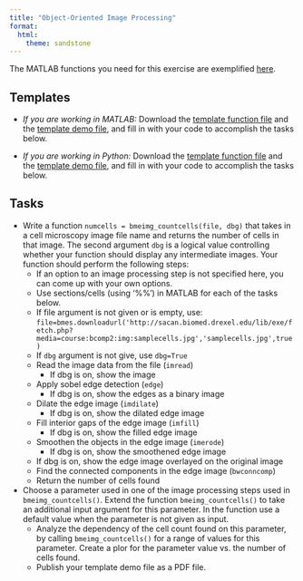 ```yaml
---
title: "Object-Oriented Image Processing"
format:
  html:
    theme: sandstone
---
```


The MATLAB functions you need for this exercise are exemplified [here](https://www.mathworks.com/help/images/detecting-a-cell-using-image-segmentation.html).

## Templates

- *If you are working in MATLAB:* Download the [template function file](https://sacan.biomed.drexel.edu/lib/exe/fetch.php?rev=&media=course:bcomp2:img:hwbmeimg_countcells.m) and the [template demo file](https://sacan.biomed.drexel.edu/lib/exe/fetch.php?rev=&media=course:bcomp2:img:hwbmeimg_countcells_demo.mlx), and fill in with your code to accomplish the tasks below.

- *If you are working in Python:* Download the [template function file](https://sacan.biomed.drexel.edu/lib/exe/fetch.php?rev=&media=course:bcomp2:img:hwbmeimg_countcells.py) and the [template demo file](https://sacan.biomed.drexel.edu/lib/exe/fetch.php?rev=&media=course:bcomp2:img:hwbmeimg_countcells_demo.ipynb), and fill in with your code to accomplish the tasks below.


## Tasks

- Write a function `numcells = bmeimg_countcells(file, dbg)` that takes in a cell
  microscopy image file name and returns the number of cells in that image. The
  second argument `dbg` is a logical value controlling whether your function
  should display any intermediate images. Your function should perform the
  following steps:
  - If an option to an image processing step is not specified here, you can come
    up with your own options.
  - Use sections/cells (using '%%') in MATLAB for each of the tasks below.
  - If file argument is not given or is empty, use: `file=bmes.downloadurl('http://sacan.biomed.drexel.edu/lib/exe/fetch.php?media=course:bcomp2:img:samplecells.jpg','samplecells.jpg',true)`
  - If `dbg` argument is not give, use `dbg=True`
  - Read the image data from the file (`imread`)
    - If dbg is on, show the image
  - Apply sobel edge detection (`edge`)
    - If dbg is on, show the edges as a binary image
  - Dilate the edge image (`imdilate`)
    - If dbg is on, show the dilated edge image
  - Fill interior gaps of the edge image (`imfill`)
    - If dbg is on, show the filled edge image
  - Smoothen the objects in the edge image (`imerode`)
    - If dbg is on, show the smoothened edge image
  - If dbg is on, show the edge image overlayed on the original image
  - Find the connected components in the edge image (`bwconncomp`)
  - Return the number of cells found

- Choose a parameter used in one of the image processing steps used in
  `bmeimg_countcells()`. Extend the function `bmeimg_countcells()` to take an
  additional input argument for this parameter. In the function use a default
  value when the parameter is not given as input.
  - Analyze the dependency of the cell count found on this parameter, by calling
    `bmeimg_countcells()` for a range of values for this parameter. Create a
    plor for the parameter value vs. the number of cells found.
  - Publish your template demo file as a PDF file.
